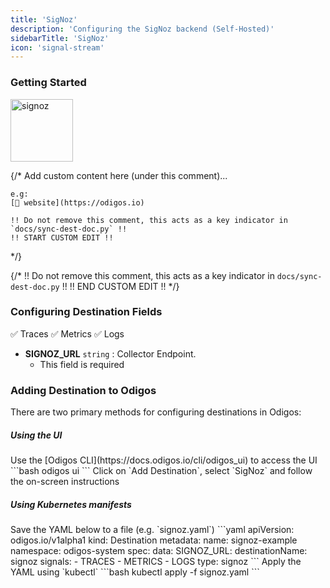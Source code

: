 ```yaml
---
title: 'SigNoz'
description: 'Configuring the SigNoz backend (Self-Hosted)'
sidebarTitle: 'SigNoz'
icon: 'signal-stream'
---
```


### Getting Started

<img src='https://d15jtxgb40qetw.cloudfront.net/signoz.svg' alt='signoz' width="100" height="100" className="not-prose" />

{/*
    Add custom content here (under this comment)...

    e.g:
    [🔗 website](https://odigos.io)

    !! Do not remove this comment, this acts as a key indicator in `docs/sync-dest-doc.py` !!
    !! START CUSTOM EDIT !!
*/}

{/*
    !! Do not remove this comment, this acts as a key indicator in `docs/sync-dest-doc.py` !!
    !! END CUSTOM EDIT !!
*/}

### Configuring Destination Fields

<Accordion title="Supported Signals:">
  ✅ Traces
  ✅ Metrics
  ✅ Logs
</Accordion>

- **SIGNOZ_URL** `string` : Collector Endpoint.
  - This field is required

### Adding Destination to Odigos

There are two primary methods for configuring destinations in Odigos:

##### **Using the UI**

<Steps>
  <Step>
    Use the [Odigos CLI](https://docs.odigos.io/cli/odigos_ui) to access the UI
    ```bash
    odigos ui
    ```
  </Step>
  <Step>
    Click on `Add Destination`, select `SigNoz` and follow the on-screen instructions
  </Step>
</Steps>

##### **Using Kubernetes manifests**

<Steps>
  <Step>
    Save the YAML below to a file (e.g. `signoz.yaml`)
    ```yaml
    apiVersion: odigos.io/v1alpha1
    kind: Destination
    metadata:
      name: signoz-example
      namespace: odigos-system
    spec:
      data:
        SIGNOZ_URL: <Collector Endpoint>
      destinationName: signoz
      signals:
      - TRACES
      - METRICS
      - LOGS
      type: signoz
    ```
  </Step>
  <Step>
    Apply the YAML using `kubectl`
    ```bash
    kubectl apply -f signoz.yaml
    ```
  </Step>
</Steps>